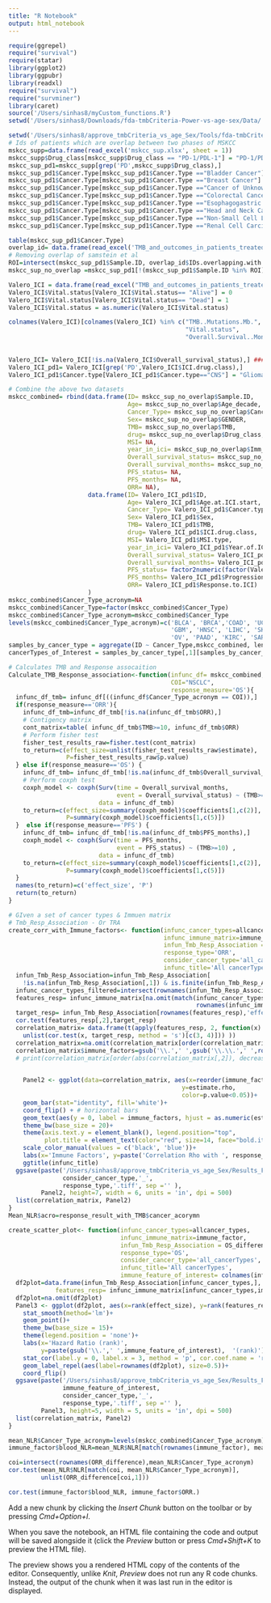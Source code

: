 ```yaml
---
title: "R Notebook"
output: html_notebook
---
```

<!-- Libraries -->
```r
require(ggrepel)
require("survival")
require(statar)
library(ggplot2)
library(ggpubr)
library(readxl)
require("survival")
require("survminer")
library(caret)
source('/Users/sinhas8/myCustom_functions.R')
setwd('/Users/sinhas8/Downloads/fda-tmbCriteria-Power-vs-age-sex/Data/')
```
<!-- Load & Preprocess data -->
```r
setwd('/Users/sinhas8/approve_tmbCriteria_vs_age_Sex/Tools/fda-tmbCriteria-Power-vs-age-sex/Data/')
# Ids of patients which are overlap between two phases of MSKCC
mskcc_supp=data.frame(read_excel('mskcc_sup.xlsx', sheet = 1))
mskcc_supp$Drug_class[mskcc_supp$Drug_class == "PD-1/PDL-1"] = "PD-1/PD-L1"
mskcc_sup_pd1=mskcc_supp[grep('PD',mskcc_supp$Drug_class),]
mskcc_sup_pd1$Cancer.Type[mskcc_sup_pd1$Cancer.Type =="Bladder Cancer"] = "Bladder"
mskcc_sup_pd1$Cancer.Type[mskcc_sup_pd1$Cancer.Type =="Breast Cancer"] = "Breast"
mskcc_sup_pd1$Cancer.Type[mskcc_sup_pd1$Cancer.Type =="Cancer of Unknown Primary"] = "Unknown primary"
mskcc_sup_pd1$Cancer.Type[mskcc_sup_pd1$Cancer.Type =="Colorectal Cancer"] = "Colorectal"
mskcc_sup_pd1$Cancer.Type[mskcc_sup_pd1$Cancer.Type =="Esophagogastric Cancer"] = "Esophageal"
mskcc_sup_pd1$Cancer.Type[mskcc_sup_pd1$Cancer.Type =="Head and Neck Cancer"] = "Head & Neck"
mskcc_sup_pd1$Cancer.Type[mskcc_sup_pd1$Cancer.Type =="Non-Small Cell Lung Cancer"] = "NSCLC"
mskcc_sup_pd1$Cancer.Type[mskcc_sup_pd1$Cancer.Type =="Renal Cell Carcinoma"] = "Renal"

table(mskcc_sup_pd1$Cancer.Type)
overlap_id= data.frame(read_excel('TMB_and_outcomes_in_patients_treated_with_ICI_valero.xlsx', sheet = 2))
# Removing overlap of samstein et al
ROI=intersect(mskcc_sup_pd1$Sample.ID, overlap_id$IDs.overlapping.with.Samstein.dataset)
mskcc_sup_no_overlap =mskcc_sup_pd1[!(mskcc_sup_pd1$Sample.ID %in% ROI),]

Valero_ICI = data.frame(read_excel("TMB_and_outcomes_in_patients_treated_with_ICI_valero.xlsx", sheet = 1))
Valero_ICI$Vital.status[Valero_ICI$Vital.status== "Alive"] = 0
Valero_ICI$Vital.status[Valero_ICI$Vital.status== "Dead"] = 1
Valero_ICI$Vital.status = as.numeric(Valero_ICI$Vital.status)

colnames(Valero_ICI)[colnames(Valero_ICI) %in% c("TMB..Mutations.Mb.", 
                                                 "Vital.status", 
                                                 "Overall.Survival..Months.")] <- c("TMB",
                                                                                    "Overall_survival_status",
                                                                                    "Overall_survival_months")
Valero_ICI= Valero_ICI[!is.na(Valero_ICI$Overall_survival_status),] ### removing Na values of survival status
Valero_ICI_pd1= Valero_ICI[grep('PD',Valero_ICI$ICI.drug.class),]
Valero_ICI_pd1$Cancer.type[Valero_ICI_pd1$Cancer.type=="CNS"] = "Glioma"

# Combine the above two datasets
mskcc_combined= rbind(data.frame(ID= mskcc_sup_no_overlap$Sample.ID,
                                 Age= mskcc_sup_no_overlap$Age_decade,
                                 Cancer_Type= mskcc_sup_no_overlap$Cancer.Type,
                                 Sex= mskcc_sup_no_overlap$GENDER,
                                 TMB= mskcc_sup_no_overlap$TMB,
                                 drug= mskcc_sup_no_overlap$Drug_class,
                                 MSI= NA,
                                 year_in_ici= mskcc_sup_no_overlap$Imm_yearbin,
                                 Overall_survival_status= mskcc_sup_no_overlap$SURVIVAL_EVENT,
                                 Overall_survival_months= mskcc_sup_no_overlap$SURVIVAL_MONTHS,
                                 PFS_status= NA,
                                 PFS_months= NA,
                                 ORR= NA), 
                      data.frame(ID= Valero_ICI_pd1$ID,
                                 Age= Valero_ICI_pd1$Age.at.ICI.start,
                                 Cancer_Type= Valero_ICI_pd1$Cancer.type,
                                 Sex= Valero_ICI_pd1$Sex,
                                 TMB= Valero_ICI_pd1$TMB,
                                 drug= Valero_ICI_pd1$ICI.drug.class,
                                 MSI= Valero_ICI_pd1$MSI.type,
                                 year_in_ici= Valero_ICI_pd1$Year.of.ICI.treatment.start,
                                 Overall_survival_status= Valero_ICI_pd1$Overall_survival_status,
                                 Overall_survival_months= Valero_ICI_pd1$Overall_survival_months,
                                 PFS_status= factor2numeric(factor(Valero_ICI_pd1$Progression, labels =  c('0', '1'))),
                                 PFS_months= Valero_ICI_pd1$Progression.Free.Survival..Months.,
                                 ORR= Valero_ICI_pd1$Response.to.ICI)
                      )
mskcc_combined$Cancer_Type_acronym=NA
mskcc_combined$Cancer_Type=factor(mskcc_combined$Cancer_Type)
mskcc_combined$Cancer_Type_acronym=mskcc_combined$Cancer_Type
levels(mskcc_combined$Cancer_Type_acronym)=c('BLCA', 'BRCA','COAD', 'UCEC', 'ESCA', 'STAD',
                                             'GBM', 'HNSC', 'LIHC', 'SKCM', 'MESO','NSCLC',
                                             'OV', 'PAAD', 'KIRC', 'SARC', 'SCLC', 'Unknown-Primary')
samples_by_cancer_type = aggregate(ID ~ Cancer_Type,mskcc_combined, length)
cancerTypes_of_Interest = samples_by_cancer_type[,1][samples_by_cancer_type[,2]> 1]
```

<!-- Functions needed -->
```r
# Calculates TMB and Response assocaition
Calculate_TMB_Response_association<-function(infunc_df= mskcc_combined,
                                             COI="NSCLC",
                                             response_measure='OS'){
  infunc_df_tmb= infunc_df[((infunc_df$Cancer_Type_acronym == COI)),]
  if(response_measure=='ORR'){
    infunc_df_tmb=infunc_df_tmb[!is.na(infunc_df_tmb$ORR),]
    # Contigency matrix
    cont_matrix=table( infunc_df_tmb$TMB>=10, infunc_df_tmb$ORR)
    # Perform fisher test
    fisher_test_results_raw=fisher.test(cont_matrix)
    to_return=c(effect_size=unlist(fisher_test_results_raw$estimate),
                P=fisher_test_results_raw$p.value)
  } else if(response_measure=='OS') {
    infunc_df_tmb= infunc_df_tmb[!is.na(infunc_df_tmb$Overall_survival_months),]
    # Perform coxph test
    coxph_model <- coxph(Surv(time = Overall_survival_months,
                              event = Overall_survival_status) ~ (TMB>=10) ,
                         data = infunc_df_tmb)
    to_return=c(effect_size=summary(coxph_model)$coefficients[1,c(2)],
                P=summary(coxph_model)$coefficients[1,c(5)])
  }  else if(response_measure=='PFS') {
    infunc_df_tmb= infunc_df_tmb[!is.na(infunc_df_tmb$PFS_months),]
    coxph_model <- coxph(Surv(time = PFS_months,
                              event = PFS_status) ~ (TMB>=10) ,
                         data = infunc_df_tmb)
    to_return=c(effect_size=summary(coxph_model)$coefficients[1,c(2)],
                P=summary(coxph_model)$coefficients[1,c(5)])
  }
  names(to_return)=c('effect_size', 'P')
  return(to_return)
}
```

```r
# GIven a set of cancer types & Immuen matrix
# Tmb_Resp_Association - Or TRA
create_corr_with_Immune_factors<- function(infunc_cancer_types=allcancer_types,
                                           infunc_immune_matrix=immune_factor,
                                           infun_Tmb_Resp_Association = ORR_difference,
                                           response_type='ORR',
                                           consider_cancer_type='all_cancerTypes', 
                                           infunc_title='All cancerTypes'){
  infun_Tmb_Resp_Association=infun_Tmb_Resp_Association[
    !is.na(infun_Tmb_Resp_Association[,1]) & is.finite(infun_Tmb_Resp_Association[,1]),]
  infunc_cancer_types_filtered=intersect(rownames(infun_Tmb_Resp_Association), infunc_cancer_types)
  features_resp= infunc_immune_matrix[na.omit(match(infunc_cancer_types_filtered,
                                                    rownames(infunc_immune_matrix))),]
  target_resp= infun_Tmb_Resp_Association[rownames(features_resp),'effect_size']
  cor.test(features_resp[,2],target_resp)
  correlation_matrix= data.frame(t(apply(features_resp, 2, function(x)
    unlist(cor.test(x, target_resp, method = 's')[c(3, 4)])) ))
  correlation_matrix=na.omit(correlation_matrix[order(correlation_matrix[,2],decreasing = T),])
  correlation_matrix$immune_factors=gsub('\\.',' ',gsub('\\.\\.',' ',rownames(correlation_matrix)))
  # print(correlation_matrix[order(abs(correlation_matrix[,2]), decreasing = T),])
  

    Panel2 <- ggplot(data=correlation_matrix, aes(x=reorder(immune_factors, estimate.rho),
                                                y=estimate.rho,
                                                color=p.value<0.05))+
    geom_bar(stat="identity", fill='white')+
    coord_flip() + # horizontal bars  
    geom_text(aes(y = 0, label = immune_factors, hjust = as.numeric(estimate.rho > 0))) +  # label text based on value
    theme_bw(base_size = 20)+
    theme(axis.text.y = element_blank(), legend.position="top",
          plot.title = element_text(color="red", size=14, face="bold.italic"))+
    scale_color_manual(values = c('black', 'blue'))+
    labs(x='Immune Factors', y=paste('Correlation Rho with ', response_type,'-TMB', ' HR' ,sep='' ))+
    ggtitle(infunc_title)
  ggsave(paste('/Users/sinhas8/approve_tmbCriteria_vs_age_Sex/Results_Figures/tmb-responseVSTME_factors',
               consider_cancer_type,'_',
               response_type,'.tiff', sep ='' ),
         Panel2, height=7, width = 6, units = 'in', dpi = 500)
  list(correlation_matrix, Panel2)
}
Mean_NLR$acro=response_result_with_TMB$cancer_acorymn


```

```r
create_scatter_plot<- function(infunc_cancer_types=allcancer_types,
                               infunc_immune_matrix=immune_factor,
                               infun_Tmb_Resp_Association = OS_difference,
                               response_type='OS',
                               consider_cancer_type='all_cancerTypes', 
                               infunc_title='All cancerTypes',
                               immune_feature_of_interest= colnames(infunc_immune_matrix)[37]){
  df2plot=data.frame(infun_Tmb_Resp_Association[infunc_cancer_types,],
             features_resp= infunc_immune_matrix[infunc_cancer_types,immune_feature_of_interest])
  df2plot=na.omit(df2plot)
  Panel3 <- ggplot(df2plot, aes(x=rank(effect_size), y=rank(features_resp), size= -log(P, 10) )) + 
    stat_smooth(method='lm')+
    geom_point()+
    theme_bw(base_size = 15)+
    theme(legend.position = 'none')+
    labs(x='Hazard Ratio (rank)',
         y=paste(gsub('\\.',' ',immune_feature_of_interest),  '(rank)'), size='-log10(P)')+
    stat_cor(label.y = 0, label.x = 3, method = 'p', cor.coef.name = 'rho', size=6)+
    geom_label_repel(aes(label=rownames(df2plot), size=0.5))+
    coord_flip()
  ggsave(paste('/Users/sinhas8/approve_tmbCriteria_vs_age_Sex/Results_Figures/tmb-responseVS',
               immune_feature_of_interest,
               consider_cancer_type,'_',
               response_type,'.tiff', sep ='' ),
         Panel3, height=5, width = 5, units = 'in', dpi = 500)
  list(correlation_matrix, Panel2)
}
```

```r
mean_NLR$Cancer_Type_acronym=levels(mskcc_combined$Cancer_Type_acronym)[match(mean_NLR$`Cancer type`, levels(mskcc_combined$Cancer_Type))]
immune_factor$blood_NLR=mean_NLR$NLR[match(rownames(immune_factor), mean_NLR$Cancer_Type_acronym)]

coi=intersect(rownames(ORR_difference),mean_NLR$Cancer_Type_acronym)
cor.test(mean_NLR$NLR[match(coi, mean_NLR$Cancer_Type_acronym)],
         unlist(ORR_difference[coi,1]))

cor.test(immune_factor$blood_NLR, immune_factor$ORR.)

```




Add a new chunk by clicking the *Insert Chunk* button on the toolbar or by pressing *Cmd+Option+I*.

When you save the notebook, an HTML file containing the code and output will be saved alongside it (click the *Preview* button or press *Cmd+Shift+K* to preview the HTML file). 

The preview shows you a rendered HTML copy of the contents of the editor. Consequently, unlike *Knit*, *Preview* does not run any R code chunks. Instead, the output of the chunk when it was last run in the editor is displayed.

